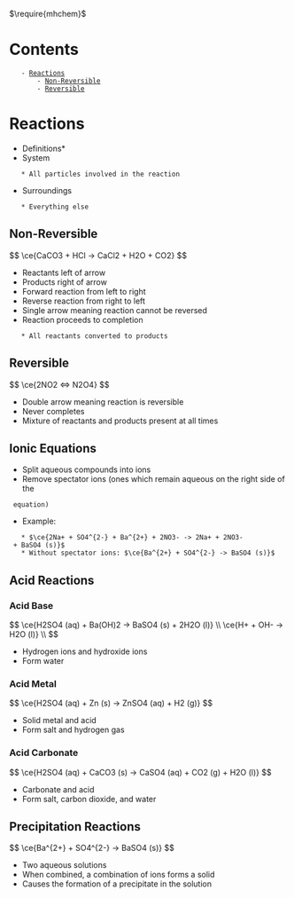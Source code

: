 
$\require{mhchem}$

= Contents =
    - [[#Reactions|Reactions]]
        - [[#Reactions#Non-Reversible|Non-Reversible]]
        - [[#Reactions#Reversible|Reversible]]




= Reactions =

*Definitions*
* System
	* All particles involved in the reaction
* Surroundings
	* Everything else


== Non-Reversible ==

$$
\ce{CaCO3 + HCl -> CaCl2 + H2O + CO2}
$$

* Reactants left of arrow
* Products right of arrow
* Forward reaction from left to right
* Reverse reaction from right to left
* Single arrow meaning reaction cannot be reversed
* Reaction proceeds to completion
	* All reactants converted to products


== Reversible ==

$$
\ce{2NO2 <=> N2O4}
$$

* Double arrow meaning reaction is reversible
* Never completes
* Mixture of reactants and products present at all times


== Ionic Equations ==

* Split aqueous compounds into ions
* Remove spectator ions (ones which remain aqueous on the right side of the
  equation)
* Example:
	* $\ce{2Na+ + SO4^{2-} + Ba^{2+} + 2NO3- -> 2Na+ + 2NO3- + BaSO4 (s)}$
	* Without spectator ions: $\ce{Ba^{2+} + SO4^{2-} -> BaSO4 (s)}$


== Acid Reactions ==

=== Acid Base ===

$$
\ce{H2SO4 (aq) + Ba(OH)2 -> BaSO4 (s) + 2H2O (l)} \\
\ce{H+ + OH- -> H2O (l)} \\
$$

* Hydrogen ions and hydroxide ions
* Form water


=== Acid Metal ===

$$
\ce{H2SO4 (aq) + Zn (s) -> ZnSO4 (aq) + H2 (g)}
$$

* Solid metal and acid
* Form salt and hydrogen gas


=== Acid Carbonate ===

$$
\ce{H2SO4 (aq) + CaCO3 (s) -> CaSO4 (aq) + CO2 (g) + H2O (l)}
$$

* Carbonate and acid
* Form salt, carbon dioxide, and water


== Precipitation Reactions ==

$$
\ce{Ba^{2+} + SO4^{2-} -> BaSO4 (s)}
$$

* Two aqueous solutions
* When combined, a combination of ions forms a solid
* Causes the formation of a precipitate in the solution
